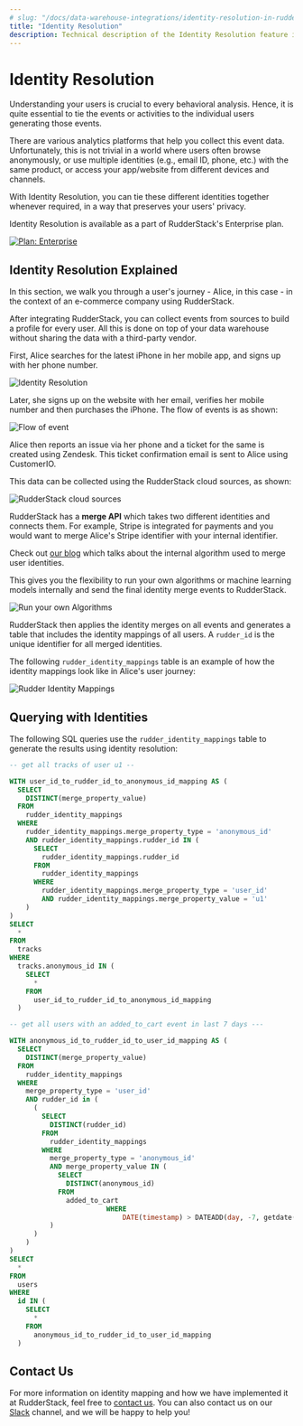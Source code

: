 ```yaml
---
# slug: "/docs/data-warehouse-integrations/identity-resolution-in-rudderstack"
title: "Identity Resolution"
description: Technical description of the Identity Resolution feature in RudderStack
---
```


# Identity Resolution

Understanding your users is crucial to every behavioral analysis. Hence, it is quite essential to tie the events or activities to the individual users generating those events.

There are various analytics platforms that help you collect this event data. Unfortunately, this is not trivial in a world where users often browse anonymously, or use multiple identities \(e.g., email ID, phone, etc.\) with the same product, or access your app/website from different devices and channels.

With Identity Resolution, you can tie these different identities together whenever required, in a way that preserves your users' privacy.

<div class="infoBlock">

Identity Resolution is available as a part of RudderStack's Enterprise plan.

</div>

[![Plan: Enterprise](https://img.shields.io/static/v1?label=PLAN&message=ENTERPRISE&color=blueviolet&style=for-the-badge)](https://rudderstack.com/enterprise-quote)

## Identity Resolution Explained

In this section, we walk you through a user's journey - Alice, in this case - in the context of an e-commerce company using RudderStack.

After integrating RudderStack, you can collect events from sources to build a profile for every user. All this is done on top of your data warehouse without sharing the data with a third-party vendor.

First, Alice searches for the latest iPhone in her mobile app, and signs up with her phone number.

<img src="../assets/image (80).png" alt="Identity Resolution" />

Later, she signs up on the website with her email, verifies her mobile number and then purchases the iPhone. The flow of events is as shown:

<img src="../assets/image (93).png" alt="Flow of event" />

Alice then reports an issue via her phone and a ticket for the same is created using Zendesk. This ticket confirmation email is sent to Alice using CustomerIO.

This data can be collected using the RudderStack cloud sources, as shown:

<img src="../assets/image (12).png" alt="RudderStack cloud sources" />

RudderStack has a **merge API** which takes two different identities and connects them. For example, Stripe is integrated for payments and you would want to merge Alice's Stripe identifier with your internal identifier.

<div class="successBlock">

  Check out <a href="https://rudderstack.com/blog/identity-graph-and-identity-resolution-in-sql/">our blog</a> which talks about the internal algorithm used to merge user identities.
</div>

This gives you the flexibility to run your own algorithms or machine learning models internally and send the final identity merge events to RudderStack.

<img src="../assets/image (87).png" alt="Run your own Algorithms" />

RudderStack then applies the identity merges on all events and generates a table that includes the identity mappings of all users. A `rudder_id` is the unique identifier for all merged identities.

The following `rudder_identity_mappings` table is an example of how the identity mappings look like in Alice's user journey:

<img src="../assets/image (64).png" alt="Rudder Identity Mappings" />

## Querying with Identities

The following SQL queries use the `rudder_identity_mappings` table to generate the results using identity resolution:

```sql
-- get all tracks of user u1 --

WITH user_id_to_rudder_id_to_anonymous_id_mapping AS (
  SELECT
    DISTINCT(merge_property_value)
  FROM
    rudder_identity_mappings
  WHERE
    rudder_identity_mappings.merge_property_type = 'anonymous_id'
    AND rudder_identity_mappings.rudder_id IN (
      SELECT
        rudder_identity_mappings.rudder_id
      FROM
        rudder_identity_mappings
      WHERE
        rudder_identity_mappings.merge_property_type = 'user_id'
        AND rudder_identity_mappings.merge_property_value = 'u1'
    )
)
SELECT
  *
FROM
  tracks
WHERE
  tracks.anonymous_id IN (
    SELECT
      *
    FROM
      user_id_to_rudder_id_to_anonymous_id_mapping
  )

-- get all users with an added_to_cart event in last 7 days ---

WITH anonymous_id_to_rudder_id_to_user_id_mapping AS (
  SELECT
    DISTINCT(merge_property_value)
  FROM
    rudder_identity_mappings
  WHERE
    merge_property_type = 'user_id'
    AND rudder_id in (
      (
        SELECT
          DISTINCT(rudder_id)
        FROM
          rudder_identity_mappings
        WHERE
          merge_property_type = 'anonymous_id'
          AND merge_property_value IN (
            SELECT
              DISTINCT(anonymous_id)
            FROM
              added_to_cart
						WHERE
							DATE(timestamp) > DATEADD(day, -7, getdate())
          )
      )
    )
)
SELECT
  *
FROM
  users
WHERE
  id IN (
    SELECT
      *
    FROM
      anonymous_id_to_rudder_id_to_user_id_mapping
  )
```

## Contact Us

For more information on identity mapping and how we have implemented it at RudderStack, feel free to [contact us](mailto:%20docs@rudderstack.com). You can also contact us on our [Slack](https://rudderstack.com/join-rudderstack-slack-community) channel, and we will be happy to help you!
